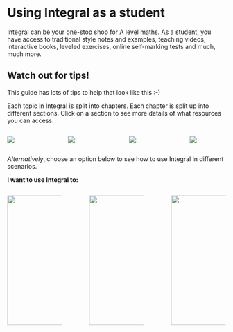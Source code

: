 # Using Integral as a student

Integral can be your one-stop shop for A level maths. As a student, you have access to traditional style notes and examples, teaching videos, interactive books, leveled exercises, online self-marking tests and much, much more.

::: callout-tip
## Watch out for tips!

This guide has lots of tips to help that look like this :-)
:::

Each topic in Integral is split into chapters. Each chapter is split up into different sections. Click on a section to see more details of what resources you can access.

::: columns
::: {.column width="22%"}
[![](images/learn1.png)](Learn.qmd)
:::

::: {.column width="4%"}
:::

::: {.column width="22%"}
[![](images/develop1.png)](Develop.qmd)
:::

::: {.column width="4%"}
:::

::: {.column width="22%"}
[![](images/progress1.png)](Progress.qmd)
:::

::: {.column width="4%"}
:::

::: {.column width="22%"}
[![](images/extend1.png)](Extend.qmd)
:::
:::

*Alternatively*, choose an option below to see how to use Integral in different scenarios.

**I want to use Integral to:**

::: columns
::: {.column width="30%"}
[![](images/catchup.png){width="300"}](catchup.qmd)
:::

::: {.column width="5%"}
:::

::: {.column width="30%"}
[![](images/practice.png){width="300"}](practice.qmd)
:::

::: {.column width="5%"}
:::

::: {.column width="30%"}
[![](images/learn2.png){width="300"}](learning.qmd)
:::
:::
